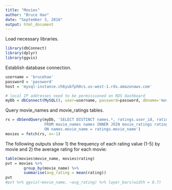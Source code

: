 ---
title: "Movies"
author: "Bruce Hao"
date: "September 3, 2016"
output: html_document
---

Load necessary libraries.
```{r message=FALSE, warning=FALSE}
library(dbConnect)
library(dplyr)
library(ggvis)
```

Establish database connection.
```{r include=FALSE}
username = 'brucehao'
password = 'password'
host = 'mysql-instance.ch6yubfph0cs.us-west-1.rds.amazonaws.com'
```

```{r}
# local IP addresses need to be permissioned on RDS dashboard
myDb = dbConnect(MySQL(), user=username, password=password, dbname='movies', host=host)
```

Query movie_names and movie_ratings tables.
```{r}
rs = dbSendQuery(myDb, 'SELECT DISTINCT names.*, ratings.user_id, ratings.rating 
                 FROM movie_names names INNER JOIN movie_ratings ratings
                 ON names.movie_name = ratings.movie_name')
movies = fetch(rs, n=-1)
```

The following outputs show 1) the frequency of each rating value (1-5) by movie and 2) the average rating for each movie:
```{r out.width='900px', message=FALSE}
table(movies$movie_name, movies$rating)
pvt = movies %>%
        group_by(movie_name) %>%
        summarise(avg_rating = mean(rating)) 
pvt
#pvt %>% ggvis(~movie_name, ~avg_rating) %>% layer_bars(width = 0.7)
```

